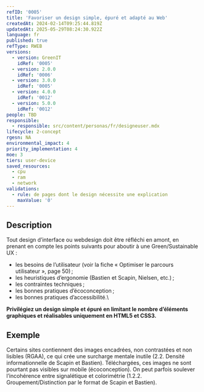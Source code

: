 ```yaml
---
refID: '0005'
title: 'Favoriser un design simple, épuré et adapté au Web'
createdAt: 2024-02-14T09:25:44.819Z
updatedAt: 2025-05-29T08:24:30.922Z
language: fr
published: true
refType: RWEB
versions:
  - version: GreenIT
    idRef: '0005'
  - version: 2.0.0
    idRef: '0006'
  - version: 3.0.0
    idRef: '0005'
  - version: 4.0.0
    idRef: '0012'
  - version: 5.0.0
    idRef: '0012'
people: TBD
responsible:
  - responsible: src/content/personas/fr/designeuser.mdx
lifecycle: 2-concept
rgesn: NA
environmental_impact: 4
priority_implementation: 4
moe: 3
tiers: user-device
saved_resources:
  - cpu
  - ram
  - network
validations:
  - rule: de pages dont le design nécessite une explication
    maxValue: '0'
---
```


## Description

Tout design d’interface ou webdesign doit être réfléchi en amont, en prenant en compte les points suivants pour aboutir à une Green/Sustainable UX :

* les besoins de l’utilisateur (voir la fiche « Optimiser le parcours utilisateur », page 50) ;
* les heuristiques d’ergonomie (Bastien et Scapin, Nielsen, etc.) ;
* les contraintes techniques ;
* les bonnes pratiques d’écoconception ;
* les bonnes pratiques d’accessibilité.\


**Privilégiez un design simple et épuré en limitant le nombre d’éléments graphiques et réalisables uniquement en HTML5 et CSS3.**

## Exemple

Certains sites contiennent des images encadrées, non contrastées et non lisibles (RGAA), ce qui crée une surcharge mentale inutile (2.2. Densité informationnelle de Scapin et Bastien). Téléchargées, ces images ne sont pourtant pas visibles sur mobile (écoconception). On peut parfois soulever l’incohérence entre signalétique et colorimétrie (1.2.2. Groupement/Distinction par le format de Scapin et Bastien).
